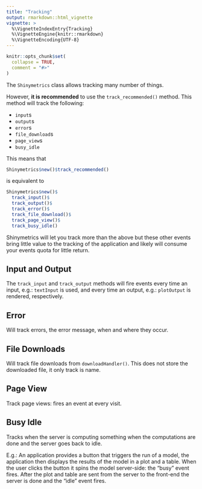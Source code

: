 ```yaml
---
title: "Tracking"
output: rmarkdown::html_vignette
vignette: >
  %\VignetteIndexEntry{Tracking}
  %\VignetteEngine{knitr::rmarkdown}
  %\VignetteEncoding{UTF-8}
---
```


```r
knitr::opts_chunk$set(
  collapse = TRUE,
  comment = "#>"
)
```

The `Shinymetrics` class allows tracking many number of things.

However, __it is recommended__ to use the `track_recommended()` method.
This method will track the following:

- `input`s
- `output`s
- `error`s
- `file_download`s
- `page_view`s
- `busy_idle`

This means that

```r
Shinymetrics$new()$track_recommended()
```

is equivalent to


```r
Shinymetrics$new()$
  track_input()$
  track_output()$
  track_error()$
  track_file_download()$
  track_page_view()$
  track_busy_idle()
```

Shinymetrics will let you track more than the above but these other events
bring little value to the tracking of the application and likely will consume 
your events quota for little return.

## Input and Output

The `track_input` and `track_output` methods will fire events every time an input,
e.g.: `textInput` is used, and every time an output, e.g.: `plotOutput` is rendered,
respectively.

## Error

Will track errors, the error message, when and where they occur.

## File Downloads

Will track file downloads from `downloadHandler()`.
This does not store the downloaded file, it only track is name.

## Page View

Track page views: fires an event at every visit.

## Busy Idle

Tracks when the server is computing something when the computations are done and the 
server goes back to idle.

E.g.: An application provides a button that triggers the run of a model,
the application then displays the results of the model in a plot and a table. 
When the user clicks the button it spins the model server-side: the "busy" event fires.
After the plot and table are sent from the server to the front-end the server is done and
the "idle" event fires.

